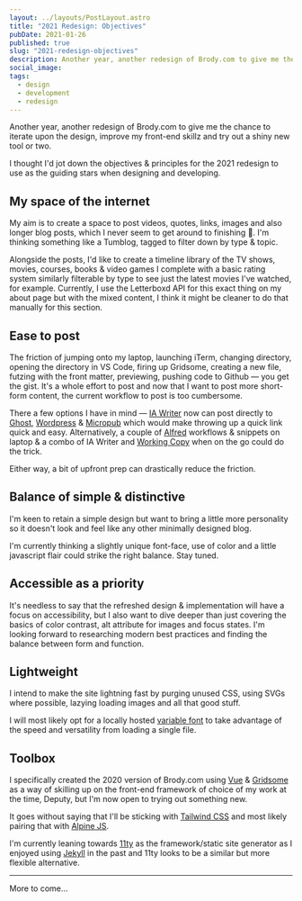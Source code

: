 ```yaml
---
layout: ../layouts/PostLayout.astro
title: "2021 Redesign: Objectives"
pubDate: 2021-01-26
published: true
slug: "2021-redesign-objectives"
description: Another year, another redesign of Brody.com to give me the chance to iterate upon the design, improve my front-end skillz and try out a shiny new tool or two.
social_image:
tags:
  - design
  - development
  - redesign
---
```


Another year, another redesign of Brody.com to give me the chance to iterate upon the design, improve my front-end skillz and try out a shiny new tool or two.

I thought I'd jot down the objectives & principles for the 2021 redesign to use as the guiding stars when designing and developing.

## My space of the internet

My aim is to create a space to post videos, quotes, links, images and also longer blog posts, which I never seem to get around to finishing 😬. I'm thinking something like a Tumblog, tagged to filter down by type & topic.

Alongside the posts, I'd like to create a timeline library of the TV shows, movies, courses, books & video games I complete with a basic rating system similarly filterable by type to see just the latest movies I've watched, for example. Currently, I use the Letterboxd API for this exact thing on my about page but with the mixed content, I think it might be cleaner to do that manually for this section.

## Ease to post

The friction of jumping onto my laptop, launching iTerm, changing directory, opening the directory in VS Code, firing up Gridsome, creating a new file, futzing with the front matter, previewing, pushing code to Github — you get the gist. It's a whole effort to post and now that I want to post more short-form content, the current workflow to post is too cumbersome.

There a few options I have in mind — [IA Writer](https://ia.net/writer) now can post directly to [Ghost](https://ghost.org/docs/jamstack/), [Wordpress](https://www.smashingmagazine.com/2018/10/headless-wordpress-decoupled/) & [Micropub](https://indieweb.org/Micropub) which would make throwing up a quick link quick and easy. Alternatively, a couple of [Alfred](https://www.alfredapp.com/) workflows & snippets on laptop & a combo of IA Writer and [Working Copy](https://workingcopy.app/) when on the go could do the trick.

Either way, a bit of upfront prep can drastically reduce the friction.

## Balance of simple & distinctive

I'm keen to retain a simple design but want to bring a little more personality so it doesn't look and feel like any other minimally designed blog.

I'm currently thinking a slightly unique font-face, use of color and a little javascript flair could strike the right balance. Stay tuned.

## Accessible as a priority

It's needless to say that the refreshed design & implementation will have a focus on accessibility, but I also want to dive deeper than just covering the basics of color contrast, alt attribute for images and focus states. I'm looking forward to researching modern best practices and finding the balance between form and function.

## Lightweight

I intend to make the site lightning fast by purging unused CSS, using SVGs where possible, lazying loading images and all that good stuff.

I will most likely opt for a locally hosted [variable font](https://v-fonts.com/) to take advantage of the speed and versatility from loading a single file.

## Toolbox

I specifically created the 2020 version of Brody.com using [Vue](https://vuejs.org/) & [Gridsome](https://gridsome.org/) as a way of skilling up on the front-end framework of choice of my work at the time, Deputy, but I'm now open to trying out something new.

It goes without saying that I'll be sticking with [Tailwind CSS](https://tailwindcss.com/) and most likely pairing that with [Alpine JS](https://github.com/alpinejs/alpine).

I'm currently leaning towards [11ty](https://www.11ty.dev/) as the framework/static site generator as I enjoyed using [Jekyll](https://jekyllrb.com/) in the past and 11ty looks to be a similar but more flexible alternative.

---

More to come...
